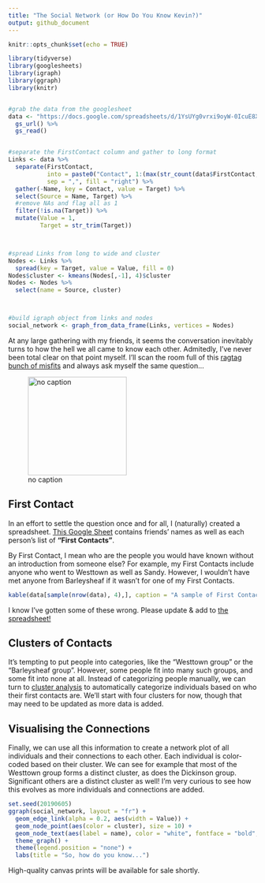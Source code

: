```yaml
---
title: "The Social Network (or How Do You Know Kevin?)"
output: github_document
---
```


```r
knitr::opts_chunk$set(echo = TRUE)

library(tidyverse)
library(googlesheets)
library(igraph)
library(ggraph)
library(knitr)


#grab the data from the googlesheet
data <- "https://docs.google.com/spreadsheets/d/1YsUYg0vrxi9oyW-0IcuE8XfAKGZb6MR7VlpmdChGI0A" %>% 
  gs_url() %>% 
  gs_read()


#separate the FirstContact column and gather to long format
Links <- data %>% 
  separate(FirstContact, 
           into = paste0("Contact", 1:(max(str_count(data$FirstContact, ",")) + 1)),
           sep = ",", fill = "right") %>% 
  gather(-Name, key = Contact, value = Target) %>% 
  select(Source = Name, Target) %>% 
  #remove NAs and flag all as 1
  filter(!is.na(Target)) %>% 
  mutate(Value = 1,
         Target = str_trim(Target))



#spread Links from long to wide and cluster
Nodes <- Links %>% 
  spread(key = Target, value = Value, fill = 0)
Nodes$cluster <- kmeans(Nodes[,-1], 4)$cluster
Nodes <- Nodes %>% 
  select(name = Source, cluster)



#build igraph object from links and nodes
social_network <- graph_from_data_frame(Links, vertices = Nodes)
```


At any large gathering with my friends, it seems the conversation inevitably turns to how the hell we all came to know each other.  Admitedly, I've never been total clear on that point myself.  I'll scan the room full of this [ragtag bunch of misfits](https://tvtropes.org/pmwiki/pmwiki.php/Main/RagtagBunchOfMisfits) and always ask myself the same question...

![no caption](https://memegenerator.net/img/instances/36549336/who-are-these-people.jpg){width=200px}



## First Contact

In an effort to settle the question once and for all, I (naturally) created a spreadsheet.  [This Google Sheet](https://docs.google.com/spreadsheets/d/1YsUYg0vrxi9oyW-0IcuE8XfAKGZb6MR7VlpmdChGI0A) contains friends' names as well as each person's list of **"First Contacts"**.  

By First Contact, I mean who are the people you would have known without an introduction from someone else?  For example, my First Contacts include anyone who went to Westtown as well as Sandy.  However, I wouldn't have met anyone from Barleysheaf if it wasn't for one of my First Contacts.

```r
kable(data[sample(nrow(data), 4),], caption = "A sample of First Contacts")
```

I know I've gotten some of these wrong.  Please update & add to [the spreadsheet!](https://docs.google.com/spreadsheets/d/1YsUYg0vrxi9oyW-0IcuE8XfAKGZb6MR7VlpmdChGI0A)



## Clusters of Contacts

It's tempting to put people into categories, like the "Westtown group" or the "Barleysheaf group".  However, some people fit into many such groups, and some fit into none at all.  Instead of categorizing people manually, we can turn to [cluster analysis](https://en.wikipedia.org/wiki/Cluster_analysis) to automatically categorize individuals based on who their first contacts are.  We'll start with four clusters for now, though that may need to be updated as more data is added.



## Visualising the Connections

Finally, we can use all this information to create a network plot of all individuals and their connections to each other.  Each individual is color-coded based on their cluster.  We can see for example that most of the Westtown group forms a distinct cluster, as does the Dickinson group.  Significant others are a distinct cluster as well!  I'm very curious to see how this evolves as more individuals and connections are added.

```r
set.seed(20190605)
ggraph(social_network, layout = "fr") + 
  geom_edge_link(alpha = 0.2, aes(width = Value)) + 
  geom_node_point(aes(color = cluster), size = 10) + 
  geom_node_text(aes(label = name), color = "white", fontface = "bold", size = 2) + 
  theme_graph() + 
  theme(legend.position = "none") + 
  labs(title = "So, how do you know...")
```

High-quality canvas prints will be available for sale shortly.
